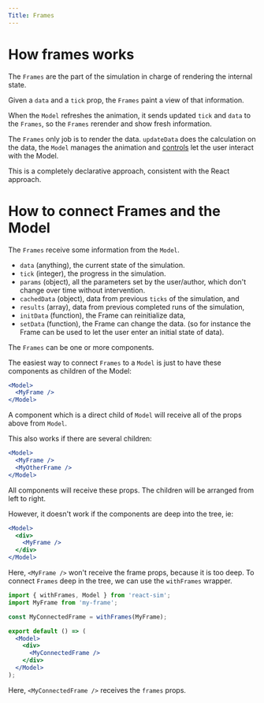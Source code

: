 ```yaml
---
Title: Frames
---
```


# How frames works

The `Frames` are the part of the simulation in charge of rendering the internal state.

Given a `data` and a `tick` prop, the `Frames` paint a view of that information.

When the `Model` refreshes the animation, it sends updated `tick` and `data` to the `Frames`, so the `Frames` rerender and show fresh information.

The `Frames` only job is to render the data. `updateData` does the calculation on the data, the `Model` manages the animation and [controls](/controls) let the user interact with the Model.

This is a completely declarative approach, consistent with the React approach.

# How to connect Frames and the Model

The `Frames` receive some information from the `Model`.

- `data` (anything), the current state of the simulation.
- `tick` (integer), the progress in the simulation.
- `params` (object), all the parameters set by the user/author, which don't change over time without intervention.
- `cachedData` (object), data from previous `ticks` of the simulation, and
- `results` (array), data from previous completed runs of the simulation,
- `initData` (function), the Frame can reinitialize data,
- `setData` (function), the Frame can change the data. (so for instance the Frame can be used to let the user enter an initial state of data).

The `Frames` can be one or more components.

The easiest way to connect `Frames` to a `Model` is just to have these components as children of the Model:

```jsx
<Model>
  <MyFrame />
</Model>
```

A component which is a direct child of `Model` will receive all of the props above from `Model`.

This also works if there are several children:

```jsx
<Model>
  <MyFrame />
  <MyOtherFrame />
</Model>
```

All components will receive these props. The children will be arranged from left to right.

However, it doesn't work if the components are deep into the tree, ie:

```jsx
<Model>
  <div>
    <MyFrame />
  </div>
</Model>
```

Here, `<MyFrame />` won't receive the frame props, because it is too deep.
To connect `Frames` deep in the tree, we can use the `withFrames` wrapper.

```jsx
import { withFrames, Model } from 'react-sim';
import MyFrame from 'my-frame';

const MyConnectedFrame = withFrames(MyFrame);

export default () => (
  <Model>
    <div>
      <MyConnectedFrame />
    </div>
  </Model>
);
```

Here, `<MyConnectedFrame />` receives the `frames` props.


